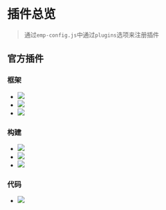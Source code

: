 # 插件总览
> 通过`emp-config.js`中通过`plugins`选项来注册插件

## 官方插件
### 框架
+ [![](https://img.shields.io/npm/v/@empjs/plugin-react.svg?label=@empjs/plugin-react)](https://www.npmjs.com/package/@empjs/plugin-react)
+ [![](https://img.shields.io/npm/v/@empjs/plugin-vue3.svg?label=@empjs/plugin-vue3)](https://www.npmjs.com/package/@empjs/plugin-vue3)
+ [![](https://img.shields.io/npm/v/@empjs/plugin-vue2.svg?label=@empjs/plugin-vue2)](https://www.npmjs.com/package/@empjs/plugin-vue2)

### 构建
+ [![](https://img.shields.io/npm/v/@empjs/plugin-lightningcss.svg?label=@empjs/plugin-lightningcss)](https://www.npmjs.com/package/@empjs/plugin-lightningcss) 
+ [![](https://img.shields.io/npm/v/@empjs/plugin-postcss.svg?label=@empjs/plugin-postcss)](https://www.npmjs.com/package/@empjs/plugin-postcss) 
+ [![](https://img.shields.io/npm/v/@empjs/postcss-px-to-viewport.svg?label=@empjs/postcss-px-to-viewport)](https://www.npmjs.com/package/@empjs/postcss-px-to-viewport) 

### 代码 
+ [![](https://img.shields.io/npm/v/@empjs/eslint-config-react.svg?label=@empjs/eslint-config-react)](https://www.npmjs.com/package/@empjs/eslint-config-react) 


